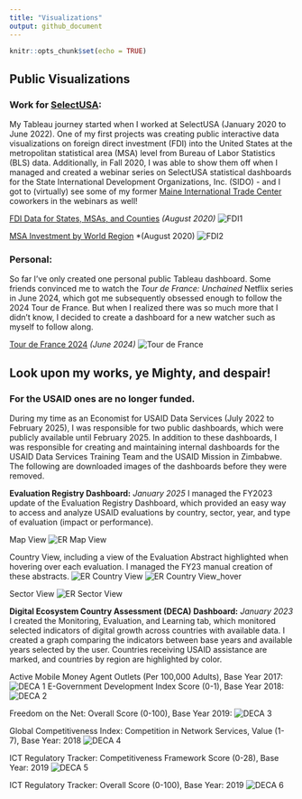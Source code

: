```yaml
---
title: "Visualizations"
output: github_document
---
```


```r
knitr::opts_chunk$set(echo = TRUE)
```

## Public Visualizations

### Work for [SelectUSA](https://www.trade.gov/selectusa):

My Tableau journey started when I worked at SelectUSA (January 2020 to June 2022). One of my first projects was creating public interactive data visualizations on foreign direct investment (FDI) into the United States at the metropolitan statistical area (MSA) level from Bureau of Labor Statistics (BLS) data. Additionally, in Fall 2020, I	was able to show them off when I managed and created a webinar series on SelectUSA statistical dashboards for the State International Development Organizations, Inc. (SIDO) - and I got to (virtually) see some of my former [Maine International Trade Center](https://www.mitc.com/) coworkers in the webinars as well!

[FDI Data for States, MSAs, and Counties](https://www.trade.gov/data-visualization/fdi-data-states-msas-and-counties) *(August 2020)*
![FDI1](FDI1.png)

[MSA Investment by World Region](https://www.trade.gov/data-visualization/msa-investment-world-region) *(August 2020)
![FDI2](FDI2.png)


### Personal: 

So far I've only created one personal public Tableau dashboard. Some friends convinced me to watch the *Tour de France: Unchained* Netflix series in June 2024, which got me subsequently obsessed enough to follow the 2024 Tour de France. But when I realized there was so much more that I didn't know, I decided to create a dashboard for a new watcher such as myself to follow along.

[Tour de France 2024]([https://public.tableau.com/app/profile/sarah.cole2864/viz/TourdeFrance2024/TourdeFrance) *(June 2024)*
![Tour de France](Tour de France.png)


## Look upon my works, ye Mighty, and despair!

### For the USAID ones are no longer funded.

During my time as an Economist for USAID Data Services (July 2022 to February 2025), I was responsible for two public dashboards, which were publicly available until February 2025. In addition to these dashboards, I was responsible for creating and maintaining internal dashboards for the USAID Data Services Training Team and the USAID Mission in Zimbabwe. The following are downloaded images of the dashboards before they were removed.

**Evaluation Registry Dashboard:** *January 2025* I managed the FY2023 update of the Evaluation Registry Dashboard, which provided an easy way to access and analyze USAID evaluations by country, sector, year, and type of evaluation (impact or performance).

Map View
![ER Map View](ER Map View.png)

Country View, including a view of the Evaluation Abstract highlighted when hovering over each evaluation. I managed the FY23 manual creation of these abstracts.
![ER Country View](ER Country View.png)
![ER Country View_hover](ER Country View_hover.png)

Sector View
![ER Sector View](ER Sector View.png)



**Digital Ecosystem Country Assessment (DECA) Dashboard:** *January 2023* I created the Monitoring, Evaluation, and Learning tab, which monitored selected indicators of digital growth across countries with available data. I created a graph comparing the indicators between base years and available years selected by the user. Countries receiving USAID assistance are marked, and countries by region are highlighted by color.

Active Mobile Money Agent Outlets (Per 100,000 Adults), Base Year 2017:
![DECA 1](DECA 1.png)
E-Government Development Index Score (0-1), Base Year 2018:
![DECA 2](DECA 2.png)


Freedom on the Net: Overall Score (0-100), Base Year 2019:
![DECA 3](DECA 3.png)


Global Competitiveness Index: Competition in Network Services, Value (1-7), Base Year: 2018
![DECA 4](DECA 4.png)

ICT Regulatory Tracker: Competitiveness Framework Score (0-28), Base Year: 2019
![DECA 5](DECA 5.png)

ICT Regulatory Tracker: Overall Score (0-100), Base Year: 2019
![DECA 6](DECA 6.png)
